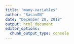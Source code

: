 ```yaml
---
title: "many-variables"
author: "SasanGN"
date: "December 20, 2018"
output: html_document
editor_options: 
  chunk_output_type: console
---
```



